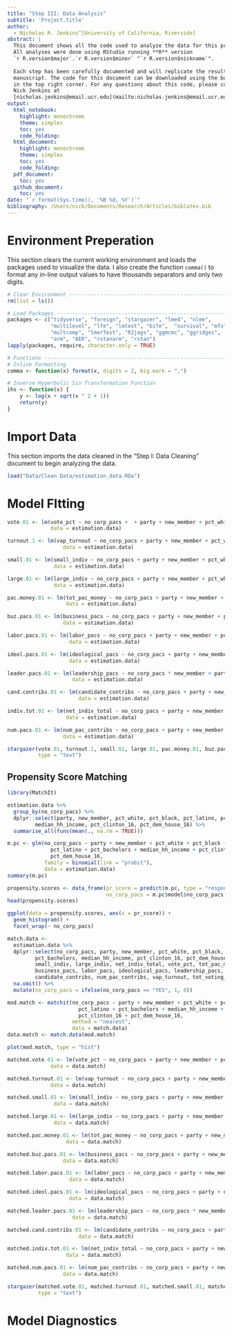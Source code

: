 ```yaml
---
title: "Step III: Data Analysis"
subtitle: 'Project.title'
author:
  - Nicholas R. Jenkins^[University of California, Riverside]
abstract: |
  This document shows all the code used to analyze the data for this project. 
  All analyses were done using RStudio running **R** version 
  `r R.version$major`.`r R.version$minor` "`r R.version$nickname`". 
  
  Each step has been carefully documented and will replicate the results in the 
  manuscript. The code for this document can be downloaded using the button 
  in the top right corner. For any questions about this code, please contact 
  Nick Jenkins at 
  [nicholas.jenkins@email.ucr.edu](mailto:nicholas.jenkins@email.ucr.edu).
output:
  html_notebook: 
    highlight: monochrome
    theme: simplex
    toc: yes
    code_folding: 
  html_document:
    highlight: monochrome
    theme: simplex
    toc: yes
    code_folding:
  pdf_document:
    toc: yes
  github_document:
    toc: yes
date: "`r format(Sys.time(), '%B %d, %Y')`"
bibliography: /Users/nick/Documents/Research/Articles/biblatex.bib
---
```


# Environment Preperation

This section clears the current working environment and loads the packages used to visualize the data. I also create the function `comma()` to format any in-line output values to have thousands separators and only two digits. 

```r
# Clear Environment -----------------------------------------------------------
rm(list = ls())

# Load Packages ---------------------------------------------------------------
packages <- c("tidyverse", "foreign", "stargazer", "lme4", "nlme", 
              "multilevel", "lfe", "lmtest", "bife",  "survival", "mfx", 
              "multcomp", "lmerTest", "R2jags", "ggmcmc", "ggridges",
              "arm", "AER", "rstanarm", "rstan")
lapply(packages, require, character.only = TRUE)

# Functions -------------------------------------------------------------------
# Inline Formatting
comma <- function(x) format(x, digits = 2, big.mark = ",")

# Inverse Hyperbolic Sin Transformation Function
ihs <- function(x) {
    y <- log(x + sqrt(x ^ 2 + 1))
    return(y)
}
```


# Import Data

This section imports the data cleaned in the "Step I: Data Cleaning" document to begin analyzing the data. 

```r
load("Data/Clean Data/estimation_data.RDa")
```


# Model FItting

```r
vote.01 <- lm(vote_pct ~ no_corp_pacs +  + party + new_member + pct_white + pct_black + pct_latino + pct_bachelors + median_hh_income + pct_clinton_16 + pct_dem_house_16,
              data = estimation.data)

turnout.1 <- lm(vap_turnout ~ no_corp_pacs + party + new_member + pct_white + pct_black + pct_latino + pct_bachelors + median_hh_income + pct_clinton_16 + pct_dem_house_16,
                  data = estimation.data)

small.01 <- lm(small_indiv ~ no_corp_pacs + party + new_member + pct_white + pct_black + pct_latino + pct_bachelors + median_hh_income + pct_dem_house_16 + pct_clinton_16 + tot_voting_age,
               data = estimation.data)

large.01 <- lm(large_indiv ~ no_corp_pacs + party + new_member + pct_white + pct_black + pct_latino + pct_bachelors + median_hh_income + pct_clinton_16 + pct_dem_house_16 + tot_voting_age,
               data = estimation.data)

pac.money.01 <- lm(tot_pac_money ~ no_corp_pacs + party + new_member + pct_white + pct_black + pct_latino + pct_bachelors + median_hh_income + pct_clinton_16 + pct_dem_house_16 + tot_voting_age,
                   data = estimation.data)

buz.pacs.01 <- lm(business_pacs ~ no_corp_pacs + party + new_member + pct_white + pct_black + pct_latino + pct_bachelors + median_hh_income + pct_clinton_16 + pct_dem_house_16 + tot_voting_age,
                  data = estimation.data)

labor.pacs.01 <- lm(labor_pacs ~ no_corp_pacs + party + new_member + pct_white + pct_black + pct_latino + pct_bachelors + median_hh_income + pct_clinton_16 + pct_dem_house_16 + tot_voting_age,
                    data = estimation.data)

ideol.pacs.01 <- lm(ideological_pacs ~ no_corp_pacs + party + new_member + pct_white + pct_black + pct_latino + pct_bachelors + median_hh_income + pct_clinton_16 + pct_dem_house_16 + tot_voting_age,
                    data = estimation.data)

leader.pacs.01 <- lm(leadership_pacs ~ no_corp_pacs * new_member + party,
                     data = estimation.data)

cand.contribs.01 <- lm(candidate_contribs ~ no_corp_pacs + party + new_member,
                       data = estimation.data)

indiv.tot.01 <- lm(net_indiv_total ~ no_corp_pacs + party + new_member + pct_white + pct_black + pct_latino + pct_bachelors + median_hh_income + pct_clinton_16 + pct_dem_house_16 + tot_voting_age,
                   data = estimation.data)

num.pacs.01 <- lm(num_pac_contribs ~ no_corp_pacs + party + new_member + pct_white + pct_black + pct_latino + pct_bachelors + median_hh_income + pct_clinton_16 + pct_dem_house_16 + tot_voting_age,
                  data = estimation.data)

stargazer(vote.01, turnout.1, small.01, large.01, pac.money.01, buz.pacs.01, labor.pacs.01, ideol.pacs.01, leader.pacs.01, cand.contribs.01, indiv.tot.01, num.pacs.01,
          type = "text")
```

## Propensity Score Matching

```r
library(MatchIt)

estimation.data %>%
  group_by(no_corp_pacs) %>%
  dplyr::select(party, new_member, pct_white, pct_black, pct_latino, pct_bachelors, 
         median_hh_income, pct_clinton_16, pct_dem_house_16) %>%
  summarise_all(funs(mean(., na.rm = TRUE)))

m.pc <- glm(no_corp_pacs ~ party + new_member + pct_white + pct_black + 
              pct_latino + pct_bachelors + median_hh_income + pct_clinton_16 + 
              pct_dem_house_16,
            family = binomial(link = "probit"),
            data = estimation.data)
summary(m.pc)

propensity.scores <- data_frame(pr_score = predict(m.pc, type = "response"),
                                no_corp_pacs = m.pc$model$no_corp_pacs)
head(propensity.scores)

ggplot(data = propensity.scores, aes(x = pr_score)) +
  geom_histogram() +
  facet_wrap(~ no_corp_pacs)

match.data <- 
  estimation.data %>%
  dplyr::select(no_corp_pacs, party, new_member, pct_white, pct_black, pct_latino, 
         pct_bachelors, median_hh_income, pct_clinton_16, pct_dem_house_16,
         small_indiv, large_indiv, net_indiv_total, vote_pct, tot_pac_money,
         business_pacs, labor_pacs, ideological_pacs, leadership_pacs,
         candidate_contribs, num_pac_contribs, vap_turnout, tot_voting_age) %>%
  na.omit() %>%
  mutate(no_corp_pacs = ifelse(no_corp_pacs == "YES", 1, 0))

mod.match <- matchit(no_corp_pacs ~ party + new_member + pct_white + pct_black + 
                       pct_latino + pct_bachelors + median_hh_income + 
                       pct_clinton_16 + pct_dem_house_16,
                     method = "nearest",
                     data = match.data)
data.match <- match.data(mod.match)

plot(mod.match, type = "hist")

matched.vote.01 <- lm(vote_pct ~ no_corp_pacs + party + new_member + pct_white + pct_black + pct_latino + pct_bachelors + median_hh_income + pct_clinton_16 + pct_dem_house_16,
              data = data.match)

matched.turnout.01 <- lm(vap_turnout ~ no_corp_pacs + party + new_member + pct_white + pct_black + pct_latino + pct_bachelors + median_hh_income + pct_clinton_16 + pct_dem_house_16,
              data = data.match)

matched.small.01 <- lm(small_indiv ~ no_corp_pacs + party + new_member + pct_white + pct_black + pct_latino + pct_bachelors + median_hh_income + pct_clinton_16 + pct_dem_house_16 + tot_voting_age,
               data = data.match)

matched.large.01 <- lm(large_indiv ~ no_corp_pacs + party + new_member + pct_white + pct_black + pct_latino + pct_bachelors + median_hh_income + pct_clinton_16 + pct_dem_house_16 + tot_voting_age,
               data = data.match)

matched.pac.money.01 <- lm(tot_pac_money ~ no_corp_pacs + party + new_member + pct_white + pct_black + pct_latino + pct_bachelors + median_hh_income + pct_clinton_16 + pct_dem_house_16 + tot_voting_age,
                   data = data.match)

matched.buz.pacs.01 <- lm(business_pacs ~ no_corp_pacs + party + new_member + pct_white + pct_black + pct_latino + pct_bachelors + median_hh_income + pct_clinton_16 + pct_dem_house_16 + tot_voting_age,
                  data = data.match)

matched.labor.pacs.01 <- lm(labor_pacs ~ no_corp_pacs + party + new_member + pct_white + pct_black + pct_latino + pct_bachelors + median_hh_income + pct_clinton_16 + pct_dem_house_16 + tot_voting_age,
                    data = data.match)

matched.ideol.pacs.01 <- lm(ideological_pacs ~ no_corp_pacs + party + new_member + pct_white + pct_black + pct_latino + pct_bachelors + median_hh_income + pct_clinton_16 + pct_dem_house_16 + tot_voting_age,
                    data = data.match)

matched.leader.pacs.01 <- lm(leadership_pacs ~ no_corp_pacs * new_member + party,
                     data = data.match)

matched.cand.contribs.01 <- lm(candidate_contribs ~ no_corp_pacs + party + new_member + pct_white + pct_black + pct_latino + pct_bachelors + median_hh_income + pct_clinton_16 + pct_dem_house_16 + tot_voting_age,
                       data = data.match)

matched.indiv.tot.01 <- lm(net_indiv_total ~ no_corp_pacs + party + new_member + pct_white + pct_black + pct_latino + pct_bachelors + median_hh_income + pct_clinton_16 + pct_dem_house_16 + tot_voting_age,
                   data = data.match)

matched.num.pacs.01 <- lm(num_pac_contribs ~ no_corp_pacs + party + new_member + pct_white + pct_black + pct_latino + pct_bachelors + median_hh_income + pct_clinton_16 + pct_dem_house_16 + tot_voting_age,
                  data = data.match)

stargazer(matched.vote.01, matched.turnout.01, matched.small.01, matched.large.01, matched.pac.money.01, matched.buz.pacs.01, matched.labor.pacs.01, matched.ideol.pacs.01, matched.leader.pacs.01, matched.cand.contribs.01, matched.indiv.tot.01, matched.num.pacs.01,
          type = "text")
```


# Model Diagnostics

```r

```